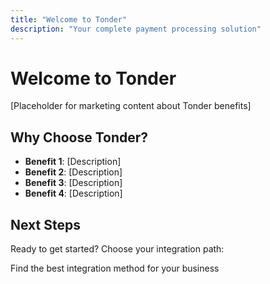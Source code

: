 ```yaml
---
title: "Welcome to Tonder"
description: "Your complete payment processing solution"
---
```


# Welcome to Tonder

[Placeholder for marketing content about Tonder benefits]

## Why Choose Tonder?

- **Benefit 1**: [Description]
- **Benefit 2**: [Description]
- **Benefit 3**: [Description]
- **Benefit 4**: [Description]

## Next Steps

Ready to get started? Choose your integration path:

<Card title="Select Your Integration" icon="arrow-right" href="/mock-getting-started/select-integration">
  Find the best integration method for your business
</Card>

